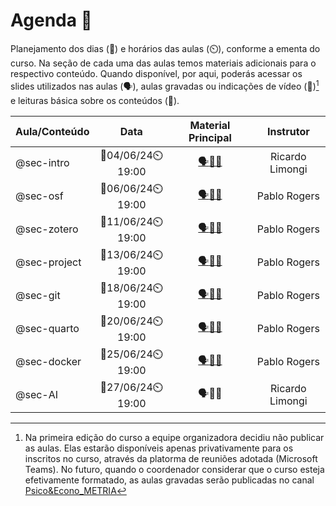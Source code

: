 # Agenda 📅 {#sec-schedule .unnumbered .unlisted}

Planejamento dos dias (📅) e horários das aulas (⏲️), conforme a ementa do curso. Na seção de cada uma das aulas temos materiais adicionais para o respectivo conteúdo. Quando disponível, por aqui, poderás acessar os slides utilizados nas aulas (🗣️), aulas gravadas ou indicações de vídeo (🎥)[^00-schedule-1] e leituras básica sobre os conteúdos (📓).

[^00-schedule-1]: Na primeira edição do curso a equipe organizadora decidiu não publicar as aulas. Elas estarão disponíveis apenas privativamente para os inscritos no curso, através da platorma de reuniões adotada (Microsoft Teams). No futuro, quando o coordenador considerar que o curso esteja efetivamente formatado, as aulas gravadas serão publicadas no canal [Psico&Econo_METRIA](https://www.youtube.com/c/PsicoEconoMETRIA)

| Aula/Conteúdo |       Data        |                                                                               Material Principal                                                                                |    Instrutor    |
|:-----------------|:----------------:|:------------------:|:----------------:|
| @sec-intro    | 📅04/06/24⏲️19:00 |                 [🗣](/resources/01-intro.pdf)[🎥](https://www.youtube.com/live/7ewEcTATkZM?si=Lq40IAoDgsy_A619)[📓](https://doi.org/10.1590/S0034-759020230408)                  | Ricardo Limongi |
| @sec-osf      | 📅06/06/24⏲️19:00 |                                [🗣️](https://osf.io/wm8vs)[🎥](https://www.youtube.com/watch?v=B19MPDJX_vs)[📓](https://doi.org/10.1002/cpet.32)                                 |  Pablo Rogers   |
| @sec-zotero   | 📅11/06/24⏲️19:00 |                      [🗣️](https://osf.io/emxz8)[🎥](https://youtu.be/tnbwKj6-pD8?si=Yx9IC2LhrplvA6g1)[📓](https://kuscholarworks.ku.edu/handle/1808/34983)                      |  Pablo Rogers   |
| @sec-project  | 📅13/06/24⏲️19:00 |                     [🗣️](/resources/04-project.pdf)[🎥](https://youtu.be/l8yh3f8Tbv8?si=Yeq-xRxmffF7S1dk)[📓](https://doi.org/10.1371/journal.pcbi.1005510)                     |  Pablo Rogers   |
| @sec-git      | 📅18/06/24⏲️19:00 |                     [🗣️](/resources/05-git.pdf)[🎥](https://youtu.be/uQL6NOSd9cc?si=TIYenlvIzKpoQ2dQ&t=1775)[📓](https://doi.org/10.1177/2515245918754826)                      |  Pablo Rogers   |
| @sec-quarto   | 📅20/06/24⏲️19:00 |          [🗣️](https://tracykteal.quarto.pub/intro-to-quarto/)[🎥](https://youtu.be/XuxyzBhDvLg?si=iRCnXPJkmqbLuFty&t=1469)[📓](https://doi.org/10.31219/osf.io/ur4xn)           |  Pablo Rogers   |
| @sec-docker   | 📅25/06/24⏲️19:00 | [🗣️](https://kevinushey-2020-rstudio-conf.netlify.app/slides.html#1)[🎥](https://youtu.be/N2STULZ1dYo?si=LAxCXfI9J0irxADD&t=523)[📓](https://doi.org/10.1177/25152459211017853) |  Pablo Rogers   |
| @sec-AI       | 📅27/06/24⏲️19:00 |                                                                                     🗣️🎥📓                                                                                      | Ricardo Limongi |
